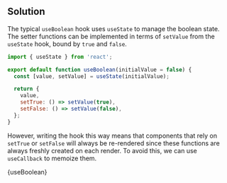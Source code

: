 

## Solution

The typical `useBoolean` hook uses `useState` to manage the boolean state. The setter functions can be implemented in terms of `setValue` from the `useState` hook, bound by `true` and `false`.

```js
import { useState } from 'react';

export default function useBoolean(initialValue = false) {
  const [value, setValue] = useState(initialValue);

  return {
    value,
    setTrue: () => setValue(true),
    setFalse: () => setValue(false),
  };
}
```

However, writing the hook this way means that components that rely on `setTrue` or `setFalse` will always be re-rendered since these functions are always freshly created on each render. To avoid this, we can use `useCallback` to memoize them.

<MDXCodeBlock>{useBoolean}</MDXCodeBlock>

